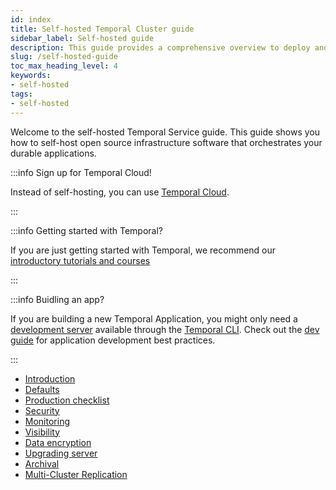 ```yaml
---
id: index
title: Self-hosted Temporal Cluster guide
sidebar_label: Self-hosted guide
description: This guide provides a comprehensive overview to deploy and operate a Temporal Cluster in a live environment.
slug: /self-hosted-guide
toc_max_heading_level: 4
keywords:
- self-hosted
tags:
- self-hosted
---
```


Welcome to the self-hosted Temporal Service guide.
This guide shows you how to self-host open source infrastructure software that orchestrates your durable applications.

:::info Sign up for Temporal Cloud!

Instead of self-hosting, you can use [Temporal Cloud](/cloud).

:::

:::info Getting started with Temporal?

If you are just getting started with Temporal, we recommend our [introductory tutorials and courses](https://learn.temporal.io)

:::

:::info Buidling an app?

If you are building a new Temporal Application, you might only need a [development server](/cli#start-dev-server) available through the [Temporal CLI](/cli).
Check out the [dev guide](/dev-guide) for application development best practices.

:::

- [Introduction](/self-hosted-guide/setup)
- [Defaults](/self-hosted-guide/defaults)
- [Production checklist](/self-hosted-guide/production-checklist)
- [Security](/self-hosted-guide/security)
- [Monitoring](/self-hosted-guide/monitoring)
- [Visibility](/self-hosted-guide/visibility)
- [Data encryption](/production-deployment/data-encryption)
- [Upgrading server](/self-hosted-guide/upgrade-server#upgrade-server)
- [Archival](/self-hosted-guide/archival)
- [Multi-Cluster Replication](/self-hosted-guide/multi-cluster-replication)

